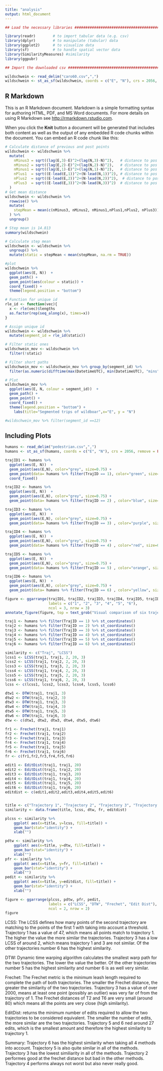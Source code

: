 ```yaml
---
title: "analysis"
output: html_document
---
```


```r
## Load the necessary libraries ################################################

library(readr)        # to import tabular data (e.g. csv)
library(dplyr)        # to manipulate (tabular) data
library(ggplot2)      # to visualize data
library(sf)           # to handle spatial vector data
library(SimilarityMeasures) #similarity
library(ggpubr)

## Import the downloaded csv ##################################################

wildschwein <- read_delim("caro60.csv",",") 
wildschwein <- st_as_sf(wildschwein, coords = c("E", "N"), crs = 2056, remove = FALSE)
```

## R Markdown

This is an R Markdown document. Markdown is a simple formatting syntax for authoring HTML, PDF, and MS Word documents. For more details on using R Markdown see <http://rmarkdown.rstudio.com>.

When you click the **Knit** button a document will be generated that includes both content as well as the output of any embedded R code chunks within the document. You can embed an R code chunk like this:

```r
# Calculate distance of previous and post points
wildschwein <- wildschwein %>%
  mutate(
    nMinus3 = sqrt((lag(E,3)-E)^2+(lag(N,3)-N)^2),   # distance to pos -3 minutes
    nMinus2 = sqrt((lag(E,2)-E)^2+(lag(N,2)-N)^2),   # distance to pos -2 minutes
    nMinus1 = sqrt((lag(E,1)-E)^2+(lag(N,1)-N)^2),   # distance to pos -1 minutes
    nPlus1  = sqrt((E-lead(E,1))^2+(N-lead(N,1))^2), # distance to pos +1 mintues
    nPlus2  = sqrt((E-lead(E,2))^2+(N-lead(N,2))^2),  # distance to pos +2 minutes
    nPlus3  = sqrt((E-lead(E,3))^2+(N-lead(N,3))^2)  # distance to pos +3 minutes
  )
# Get mean distance
wildschwein <- wildschwein %>%
  rowwise() %>%
  mutate(
    stepMean = mean(c(nMinus3, nMinus2, nMinus1,nPlus1,nPlus2, nPlus3))
  ) %>%
  ungroup() 

# Step mean is 14.813
summary(wildschwein)

# Calculate step mean
wildschwein <- wildschwein %>% 
  ungroup() %>%
  mutate(static = stepMean < mean(stepMean, na.rm = TRUE))

#plot
wildschwein %>%
  ggplot(aes(E, N))  +
  geom_path() +
  geom_point(aes(colour = static)) +
  coord_fixed() +
  theme(legend.position = "bottom")

# Function for unique id
rle_id <- function(vec){
  x <- rle(vec)$lengths
  as.factor(rep(seq_along(x), times=x))
}

# Assign unique id
wildschwein <- wildschwein %>%
  mutate(segment_id = rle_id(static))

# Filter static ones
wildschwein_mov <- wildschwein %>%
  filter(!static)

# Filter short paths
wildschwein_mov <- wildschwein_mov %>% group_by(segment_id) %>% 
  filter(as.numeric(difftime(max(DatetimeUTC), min(DatetimeUTC), "mins")) > 5)

# Plot
wildschwein_mov %>%
  ggplot(aes(E, N, colour = segment_id))  +
  geom_path() +
  geom_point() +
  coord_fixed() +
  theme(legend.position = "bottom") +
    labs(title="Segmented trips of wildboar",x="E", y = "N")

#wildschwein_mov %>% filter(segment_id ==12)
```

## Including Plots


```r
humans <- read_delim("pedestrian.csv",",") 
humans <- st_as_sf(humans, coords = c("E", "N"), crs = 2056, remove = FALSE)

trajID1 <- humans %>% 
  ggplot(aes(E, N))  +
  geom_point(aes(E,N), color="grey", size=0.75) +
  geom_point(data= humans %>% filter(TrajID == 1), color="green", size=0.75) +
  coord_fixed() 

trajID2 <- humans %>% 
  ggplot(aes(E, N))  +
  geom_point(aes(E,N), color="grey", size=0.75) +
  geom_point(data= humans %>% filter(TrajID == 2) , color="blue", size=0.75) 

trajID3 <- humans %>% 
  ggplot(aes(E, N))  +
  geom_point(aes(E,N), color="grey", size=0.75) +
  geom_point(data= humans %>% filter(TrajID == 3) , color="purple", size=0.75) 

trajID4 <- humans %>% 
  ggplot(aes(E, N))  +
  geom_point(aes(E,N), color="grey", size=0.75) +
  geom_point(data= humans %>% filter(TrajID == 4) , color="red", size=0.75)

trajID5 <- humans %>% 
  ggplot(aes(E, N))  +
  geom_point(aes(E,N), color="grey", size=0.75) +
  geom_point(data= humans %>% filter(TrajID == 5) , color="orange", size=0.75)

trajID6 <- humans %>%  
  ggplot(aes(E, N))  +
  geom_point(aes(E,N), color="grey", size=0.75) +
  geom_point(data= humans %>% filter(TrajID == 6) , color="yellow", size=0.75)

figure <- ggarrange(trajID1, trajID2, trajID3, trajID4, trajID5, trajID6,
                    labels = c("1", "2", "3", "4", "5", "6"),
                    ncol = 3, nrow = 3) 
annotate_figure(figure, top = text_grob("Visual comparison of six trajectories, each highlighted by a color", color = "black", face = "bold", size = 12))
```

```r
traj1 <- humans %>% filter(TrajID == 1) %>% st_coordinates()
traj2 <- humans %>% filter(TrajID == 2) %>% st_coordinates()
traj3 <- humans %>% filter(TrajID == 3) %>% st_coordinates()
traj4 <- humans %>% filter(TrajID == 4) %>% st_coordinates()
traj5 <- humans %>% filter(TrajID == 5) %>% st_coordinates()
traj6 <- humans %>% filter(TrajID == 6) %>% st_coordinates()

similarity <- c("Traj", "LCSS")
lcss1 <- LCSS(traj1, traj1, 2, 20, 3)
lcss2 <- LCSS(traj1, traj2, 2, 20, 3)
lcss3 <- LCSS(traj1, traj3, 2, 20, 3)
lcss4 <- LCSS(traj1, traj4, 2, 20, 3)
lcss5 <- LCSS(traj1, traj5, 2, 20, 3)
lcss6 <- LCSS(traj1, traj6, 2, 20, 3)
lcss <- c(lcss1, lcss2, lcss3, lcss4, lcss5, lcss6)

dtw1 <- DTW(traj1, traj1, 3)
dtw2 <- DTW(traj1, traj2, 3)
dtw3 <- DTW(traj1, traj3, 3)
dtw4 <- DTW(traj1, traj4, 3)
dtw5 <- DTW(traj1, traj5, 3)
dtw6 <- DTW(traj1, traj6, 3)
dtw <- c(dtw1, dtw2, dtw3, dtw4, dtw5, dtw6)

fr1 <- Frechet(traj1, traj1)
fr2 <- Frechet(traj1, traj2)
fr3 <- Frechet(traj1, traj3)
fr4 <- Frechet(traj1, traj4)
fr5 <- Frechet(traj1, traj5)
fr6 <- Frechet(traj1, traj6)
fr <- c(fr1,fr2,fr3,fr4,fr5,fr6)

edit1 <- EditDist(traj1, traj1, 20)
edit2 <- EditDist(traj1, traj2, 20)
edit3 <- EditDist(traj1, traj3, 20)
edit4 <- EditDist(traj1, traj4, 20)
edit5 <- EditDist(traj1, traj5, 20)
edit6 <- EditDist(traj1, traj6, 20)
editdist <- c(edit1,edit2,edit3,edit4,edit5,edit6)


title <- c("Trajectory 1", "Trajectory 2", "Trajectory 3", "Trajectory 4", "Trajectory 5", "Trajectory 6")
similarity <- data.frame(title, lcss, dtw, fr, editdist)

plcss <- similarity %>% 
    ggplot( aes(x=title, y=lcss, fill=title)) +
    geom_bar(stat="identity") +
    xlab("")

pdtw <- similarity %>% 
    ggplot( aes(x=title, y=dtw, fill=title)) +
    geom_bar(stat="identity") +
    xlab("")
pfr <- similarity %>% 
    ggplot( aes(x=title, y=fr, fill=title)) +
    geom_bar(stat="identity") +
    xlab("")
pedit <- similarity %>% 
    ggplot( aes(x=title, y=editdist, fill=title)) +
    geom_bar(stat="identity") +
    xlab("")

figure <- ggarrange(plcss, pdtw, pfr, pedit,
                    labels = c("LCSS", "DTW", "Frechet", "Edit Dist"),
                    ncol = 2, nrow = 2) 
figure
```

LCSS: The LCSS defines how many points of the second trajectory are matching to the points of the first 1 with taking into account a threshold. Trajectory 1 has a value of 47, which means all points match to trajectory 1.
The higher the value the more similar the trajectories.
Trajectory 3 has a low LCSS of around 2, which means trajectory 1 and 3 are not similar.
Of the other trajectories number 6 has the highest similarity.

DTW: Dynamic time warping algorithm calculates the smallest warp path for the two trajectories. The lower the value the better. Of the other trajectories number 5 has the highest similarity and number 6 is as well very similar.

Frechet: The Frechet metric is the minimum leash length required to complete the path of both trajectories.
The smaller the Frechet distance, the greater the similarity of the two trajectories.
Trajectory 3 has a value of over 2000, means at least one point (possibly an outlier) was very far of from the trajectory of 1. The Frechet distances of T2 and T6 are very small (around 80) which means all the points are very close (high similarity).

EditDist: returns the minimum number of edits required to allow the two trajectories to be considered equivalent. The smaller the number of edits, the more similar are the two trajectories. Trajectory 5 and 6 ned around 27 edits, which is the smallest amount and therefore the highest similarity to trajectory 1.

Summary:
Trajectory 6 has the highest similarity when taking all 4 methods into account.
Trajectory 5 is also quite similar in all of the methods.
Trajectory 3 has the lowest similiarity in all of the methods.
Trajectory 2 performes good at the frechet distance but bad in the other methods.
Trajectory 4 performs always not worst but also never really good.

